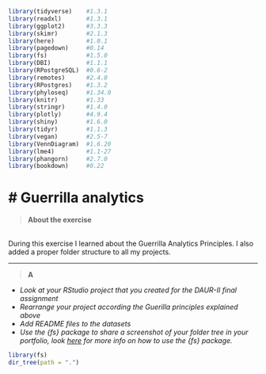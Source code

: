 ```{r setup, include=FALSE}
library(tidyverse)    #1.3.1
library(readxl)       #1.3.1
library(ggplot2)      #3.3.3
library(skimr)        #2.1.3
library(here)         #1.0.1
library(pagedown)     #0.14
library(fs)           #1.5.0
library(DBI)          #1.1.1
library(RPostgreSQL)  #0.6-2
library(remotes)      #2.4.0
library(RPostgres)    #1.3.2
library(phyloseq)     #1.34.0
library(knitr)        #1.33
library(stringr)      #1.4.0
library(plotly)       #4.9.4
library(shiny)        #1.6.0
library(tidyr)        #1.1.3
library(vegan)        #2.5-7
library(VennDiagram)  #1.6.20
library(lme4)         #1.1-27
library(phangorn)     #2.7.0
library(bookdown)     #0.22
```

# Guerrilla analytics{-}
================================================================================

>__About the exercise__

<br> 
During this exercise I learned about the Guerrilla Analytics Principles. I also added a proper folder structure to all my projects.

***


>__A__

- _Look at your RStudio project that you created for the DAUR-II final assignment_
- _Rearrange your project according the Guerilla principles explained above_
- _Add README files to the datasets_
- _Use the {fs} package to share a screenshot of your folder tree in your portfolio, look [here](https://www.tidyverse.org/blog/2018/01/fs-1.0.0/) for more info on how to use the {fs} package._

```{r folder structure, warning=FALSE}
library(fs)
dir_tree(path = ".")
```
